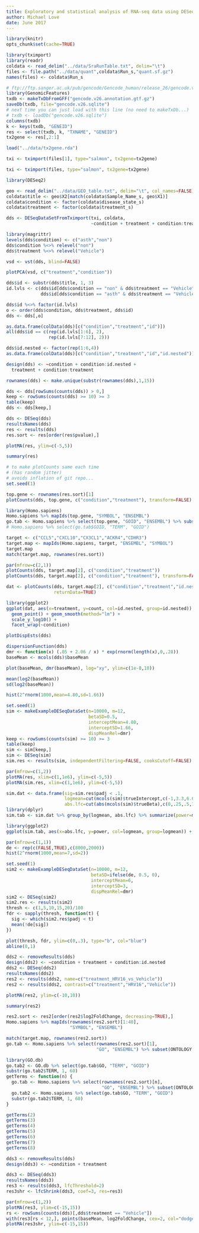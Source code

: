 ```yaml
---
title: Exploratory and statistical analysis of RNA-seq data using DESeq2
author: Michael Love
date: June 2017
---
```


```r
library(knitr)
opts_chunk$set(cache=TRUE)
```

```r
library(tximport)
library(readr)
coldata <- read_delim("../data/SraRunTable.txt", delim="\t")
files <- file.path("../data/quant",coldata$Run_s,"quant.sf.gz")
names(files) <- coldata$Run_s
```


```r
# ftp://ftp.sanger.ac.uk/pub/gencode/Gencode_human/release_26/gencode.v26.annotation.gtf.gz
library(GenomicFeatures)
txdb <- makeTxDbFromGFF("gencode.v26.annotation.gtf.gz")
saveDb(txdb, file="gencode.v26.sqlite")
# next time you can just load with this line (no need to makeTxDb...)
# txdb <- loadDb("gencode.v26.sqlite") 
columns(txdb)
k <- keys(txdb, "GENEID")
res <- select(txdb, k, "TXNAME", "GENEID")
tx2gene <- res[,2:1]
```
	
```r
load("../data/tx2gene.rda")
```

```r
txi <- tximport(files[1], type="salmon", tx2gene=tx2gene)
```

```r
txi <- tximport(files, type="salmon", tx2gene=tx2gene)
```

```r
library(DESeq2)
```

```r
geo <- read_delim("../data/GEO_table.txt", delim="\t", col_names=FALSE)
coldata$title <- geo$X2[match(coldata$Sample_Name_s, geo$X1)]
coldata$condition <- factor(coldata$disease_state_s)
coldata$treatment <- factor(coldata$treatment_s)
```

```r
dds <- DESeqDataSetFromTximport(txi, coldata,
                                ~condition + treatment + condition:treatment)
```

```r
library(magrittr)
levels(dds$condition) <- c("asth","non")
dds$condition %<>% relevel("non")
dds$treatment %<>% relevel("Vehicle")
```

```r
vsd <- vst(dds, blind=FALSE)
```

```r
plotPCA(vsd, c("treatment","condition"))
```

```r
dds$id <- substr(dds$title, 1, 3)
id.lvls <- c(dds$id[dds$condition == "non" & dds$treatment == "Vehicle"],
             dds$id[dds$condition == "asth" & dds$treatment == "Vehicle"])
```

```r
dds$id %<>% factor(id.lvls)
o <- order(dds$condition, dds$treatment, dds$id)
dds <- dds[,o]
```

```r
as.data.frame(colData(dds)[c("condition","treatment","id")])
all(dds$id == c(rep(id.lvls[1:6], 2),
                rep(id.lvls[7:12], 2)))
```

```r
dds$id.nested <- factor(rep(1:6,4))
as.data.frame(colData(dds)[c("condition","treatment","id","id.nested")])
```

```r
design(dds) <- ~condition + condition:id.nested +
  treatment + condition:treatment
```

```r
rownames(dds) <- make.unique(substr(rownames(dds),1,15))
```

```r
dds <- dds[rowSums(counts(dds)) > 0,]
keep <- rowSums(counts(dds) >= 10) >= 3
table(keep)
dds <- dds[keep,]
```

```r
dds <- DESeq(dds)
resultsNames(dds)
res <- results(dds)
res.sort <- res[order(res$pvalue),]
```

```r
plotMA(res, ylim=c(-5,5))
```

```r
summary(res)
```

```r
# to make plotCounts same each time
# (has random jitter)
# avoids inflation of git repo...
set.seed(1)
```

```r
top.gene <- rownames(res.sort)[1]
plotCounts(dds, top.gene, c("condition","treatment"), transform=FALSE)
```

```r
library(Homo.sapiens)
Homo.sapiens %>% mapIds(top.gene, "SYMBOL", "ENSEMBL")
go.tab <- Homo.sapiens %>% select(top.gene, "GOID", "ENSEMBL") %>% subset(ONTOLOGY == "BP")
# Homo.sapiens %>% select(go.tab$GOID, "TERM", "GOID")
```

```r
target <- c("CCL5","CXCL10","CX3CL1","ACKR4","CDHR3")
target.map <- mapIds(Homo.sapiens, target, "ENSEMBL", "SYMBOL")
target.map
match(target.map, rownames(res.sort))
```

```r
par(mfrow=c(2,1))
plotCounts(dds, target.map[2], c("condition","treatment"))
plotCounts(dds, target.map[2], c("condition","treatment"), transform=FALSE)
```

```r
dat <- plotCounts(dds, target.map[2], c("condition","treatment","id.nested"),
                  returnData=TRUE)
```

```r
library(ggplot2)
ggplot(dat, aes(x=treatment, y=count, col=id.nested, group=id.nested)) +
  geom_point() + geom_smooth(method="lm") +
  scale_y_log10() + 
  facet_wrap(~condition)
```

```r
plotDispEsts(dds)
```

```r
dispersionFunction(dds)
dmr <- function(x) (.05 + 2.06 / x) * exp(rnorm(length(x),0,.28))
baseMean <- mcols(dds)$baseMean
```

```r
plot(baseMean, dmr(baseMean), log="xy", ylim=c(1e-8,10))
```

```r
mean(log2(baseMean))
sd(log2(baseMean))
```

```r
hist(2^rnorm(1000,mean=4.80,sd=1.66))
```

```r
set.seed(1)
sim <- makeExampleDESeqDataSet(n=10000, m=12,
                               betaSD=0.5,
                               interceptMean=4.80,
                               interceptSD=1.66,
                               dispMeanRel=dmr)
keep <- rowSums(counts(sim) >= 10) >= 3
table(keep)
sim <- sim[keep,]
sim <- DESeq(sim)
sim.res <- results(sim, independentFiltering=FALSE, cooksCutoff=FALSE)
```

```r
par(mfrow=c(1,2))
plotMA(res, xlim=c(1,1e6), ylim=c(-5,5))
plotMA(sim.res, xlim=c(1,1e6), ylim=c(-5,5))
```

```r
sim.dat <- data.frame(sig=sim.res$padj < .1,
                      logmean=cut(mcols(sim)$trueIntercept,c(-1,3.3,6.6,10,20)),
                      abs.lfc=cut(abs(mcols(sim)$trueBeta),c(0,.25,.5,1,3)))
library(dplyr) 
sim.tab <- sim.dat %>% group_by(logmean, abs.lfc) %>% summarize(power=mean(sig))
```

```r
library(ggplot2)
ggplot(sim.tab, aes(x=abs.lfc, y=power, col=logmean, group=logmean)) + geom_line()
```

```r
par(mfrow=c(1,1))
de <- rep(c(FALSE,TRUE),c(8000,2000))
hist(2^rnorm(1000,mean=7,sd=2))
```

```r
set.seed(1)
sim2 <- makeExampleDESeqDataSet(n=10000, m=12,
                                betaSD=ifelse(de, 0.5, 0),
                                interceptMean=6,
                                interceptSD=3,
                                dispMeanRel=dmr)
sim2 <- DESeq(sim2)
sim2.res <- results(sim2)
thresh <- c(1,5,10,15,20)/100
fdr <- sapply(thresh, function(t) {
  sig <- which(sim2.res$padj < t)
  mean(!de[sig])
})
```

```r
plot(thresh, fdr, ylim=c(0,.3), type="b", col="blue")
abline(0,1)
```

```r
dds2 <- removeResults(dds)
design(dds2) <- ~condition + treatment + condition:id.nested
dds2 <- DESeq(dds2)
resultsNames(dds2)
res2 <- results(dds2, name=c("treatment_HRV16_vs_Vehicle"))
res2 <- results(dds2, contrast=c("treatment","HRV16","Vehicle"))
```

```r
plotMA(res2, ylim=c(-10,10))
```

```r
summary(res2)
```

```r
res2.sort <- res2[order(res2$log2FoldChange, decreasing=TRUE),]
Homo.sapiens %>% mapIds(rownames(res2.sort)[1:40],
                        "SYMBOL", "ENSEMBL")
```

```r
match(target.map, rownames(res2.sort))
go.tab <- Homo.sapiens %>% select(rownames(res2.sort)[1],
                                  "GO", "ENSEMBL") %>% subset(ONTOLOGY == "BP")
```

```r
library(GO.db)
go.tab2 <- GO.db %>% select(go.tab$GO, "TERM", "GOID")
substr(go.tab2$TERM, 1, 60)
getTerms <- function(n) {
  go.tab <- Homo.sapiens %>% select(rownames(res2.sort)[n],
                                    "GO", "ENSEMBL") %>% subset(ONTOLOGY == "BP")
  go.tab2 <- Homo.sapiens %>% select(go.tab$GO, "TERM", "GOID")
  substr(go.tab2$TERM, 1, 60)
}
```

```r
getTerms(2)
getTerms(3)
getTerms(4)
getTerms(5)
getTerms(6)
getTerms(7)
getTerms(8)
```

```r
dds3 <- removeResults(dds)
design(dds3) <- ~condition + treatment
```

```r
dds3 <- DESeq(dds3)
resultsNames(dds3)
res3 <- results(dds3, lfcThreshold=2)
res3shr <- lfcShrink(dds3, coef=3, res=res3)
```

```r
par(mfrow=c(1,2))
plotMA(res3, ylim=c(-15,15))
rs <- rowSums(counts(dds)[,dds$treatment == "Vehicle"])
with(res3[rs < 12,], points(baseMean, log2FoldChange, cex=2, col="dodgerblue"))
plotMA(res3shr, ylim=c(-15,15))
```
